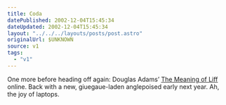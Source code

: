 ```yaml
---
title: Coda
datePublished: 2002-12-04T15:45:34
dateUpdated: 2002-12-04T15:45:34
layout: "../../../layouts/posts/post.astro"
originalUrl: $UNKNOWN
source: v1
tags:
  - "v1"
---
```


One more before heading off again: Douglas Adams&#8217; [The Meaning of Liff][1] online. Back with a new, giuegaue-laden anglepoised early next year. Ah, the joy of laptops.

[1]: http://flyingarts.net/switch/tmcm/resources/liff/ "Arse Poetica: Douglas Adams' The Meaning of Liff"
